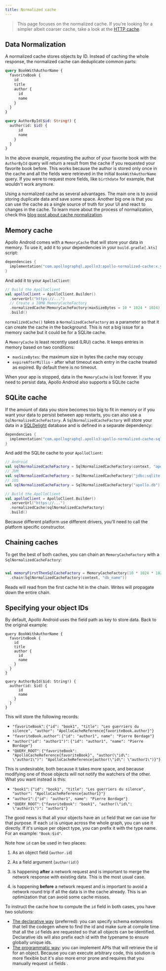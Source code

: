 ```yaml
---
title: Normalized cache
---
```


> This page focuses on the normalized cache. If you're looking for a simpler albeit coarser cache, take a look at the [HTTP cache](http-cache).



## Data Normalization

A normalized cache stores objects by ID. Instead of caching the whole response, the normalized cache can deduplicate common parts:

```graphql
query BookWithAuthorName {
  favoriteBook {
    id
    title
    author {
      id
      name
    }
  }
}

query AuthorById($id: String!) {
  author(id: $id) {
      id
      name
    }
  }
}
```

In the above example, requesting the author of your favorite book with the `AuthorById` query will return a result from the cache if you requested your favorite book before. This works because the author is stored only once in the cache and all the fields were retrieved in the initial `BookWithAuthorName` query. If you were to request more fields, like `birthdate` for example, that wouldn't work anymore.

Using a normalized cache as several advantages. The main one is to avoid storing duplicate data and save some space. Another big one is that you can use the cache as a single source of truth for your UI and react to changes in the cache. To learn more about the process of normalization, check this [blog post about cache normalization](https://www.apollographql.com/blog/apollo-client/caching/demystifying-cache-normalization/).

## Memory cache

Apollo Android comes with a `MemoryCache` that will store your data in memory. To use it, add it to your dependencies in your `build.gradle[.kts]` script:

```kotlin
dependencies {
  implementation("com.apollographql.apollo3:apollo-normalized-cache:x.y.z")
}
```

And add it to your `ApolloClient`:

```kotlin
// Build the ApolloClient
val apolloClient = ApolloClient.Builder()
  .serverUrl("https://...")
  // Create a 10MB MemoryCacheFactory
  .normalizedCache(MemoryCacheFactory(maxSizeBytes = 10 * 1024 * 1024))
  .build()
```

`normalizedCache()` takes a `NormalizedCacheFactory` as a parameter so that it can create the cache in the background. This is not a big issue for a memory cache but it could be for a SQLite cache.

A `MemoryCache` is least recently used (LRU) cache. It keeps entries in memory based on two conditions:

* `maxSizeBytes`: the maximum size in bytes the cache may occupy
* `expireAfterMillis` - after what timeout each entry in the cache treated as expired. By default there is no timeout.

When your app is stopped, data in the `MemoryCache` is lost forever. If you need to persist data, Apollo Android also supports a SQLite cache

## SQLite cache

If the amount of data you store becomes too big to fit in memory or if you want your data to persist between app restarts, you can also use a `SqlNormalizedCacheFactory`. A `SqlNormalizedCacheFactory` will store your data in a [SQLDelight](https://github.com/cashapp/sqldelight) database and is defined in a separate dependency:

```kotlin:title=build.gradle.kts
dependencies {
  implementation("com.apollographql.apollo3:apollo-normalized-cache-sqlite:x.y.z")
}
```

And add the SQLite cache to your `ApolloClient`:

```kotlin
// Android
val sqlNormalizedCacheFactory = SqlNormalizedCacheFactory(context, "apollo.db")
// JVM
val sqlNormalizedCacheFactory = SqlNormalizedCacheFactory("jdbc:sqlite:apollo.db")
// iOS
val sqlNormalizedCacheFactory = SqlNormalizedCacheFactory("apollo.db")

// Build the ApolloClient
val apolloClient = ApolloClient.Builder()
  .serverUrl("https://...")
  .normalizedCache(sqlNormalizedCacheFactory)
  .build()
```

Because different platform use different drivers, you'll need to call the platform specific constructor.

## Chaining caches

To get the best of both caches, you can chain an `MemoryCacheFactory` with a `SqlNormalizedCacheFactory`:

```kotlin

val memoryFirstThenSqlCacheFactory = MemoryCacheFactory(10 * 1024 * 1024)
  .chain(SqlNormalizedCacheFactory(context, "db_name"))

```

Reads will read from the first cache hit in the chain. Writes will propagate down the entire chain.

## Specifying your object IDs

By default, Apollo Android uses the field path as key to store data. Back to the original example:

```graphl
query BookWithAuthorName {
  favoriteBook {
    id
    title
    author {
      id
      name
    }
  }
}

query AuthorById($id: String!) {
  author(id: $id) {
      id
      name
    }
  }
}
```

This will store the following records:

* `"favoriteBook"`: `{"id": "book1", "title": "Les guerriers du silence", "author": "ApolloCacheReference{favoriteBook.author}"}`
* `"favoriteBook.author"`: `{"id": "author1", name": "Pierre Bordage"}`
* `"author("id": "author1")"`: `{"id": "author1", "name": "Pierre Bordage"}`
* `"QUERY_ROOT"`: `{"favoriteBook": "ApolloCacheReference{favoriteBook}", "author(\"id\": \"author1\")": "ApolloCacheReference{author(\"id\": \"author1\")}"}`

This is undesirable, both because it takes more space, and because modifying one of those objects will not notify the watchers of the other. What you want instead is this:

* `"book1"`: `{"id": "book1", "title": "Les guerriers du silence", "author": "ApolloCacheReference{author1}"}`
* `"author1"`: `{"id": "author1", name": "Pierre Bordage"}`
* `"QUERY_ROOT"`: `{"favoriteBook": "book1", "author(\"id\": \"author1\")": "author1"}`

The good news is that all your objects have an `id` field that we can use for that purpose. If each `id` is unique across the whole graph, you can use it directly. If it's unique per object type, you can prefix it with the type name. For an example: `"Book:$id"`.

Note how `id` can be used in two places:
1. As an object field (`author.id`)
2. As a field argument (`author(id)`)

1. is happening **after** a network request and is important to merge the network response with existing data. This is the most usual case.
2. is happening **before** a network request and is important to avoid a network round trip if all the data is in the cache already. This is an optimization that can avoid some cache misses.

To instruct the cache how to compute the `id` field in both cases, you have two solutions:

* [The declarative way](declarative-ids) (preferred): you can specify schema extensions that tell the codegen where to find the id and make sure at compile time that all the `id` fields are requested so that all objects can be identified. Declarative ids will also prefix each id with the typename to ensure globally unique ids.
* [The programmatic way](programmatic-ids): you can implement APIs that will retrieve the id for an object. Because you can execute arbitrary code, this solution is more flexible but it's also more error prone and requires that you manually request `id` fields .
